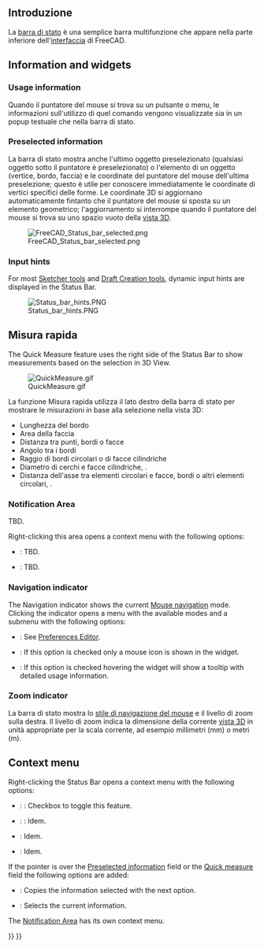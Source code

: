 <languages/>

<span id="Introduction"></span>
== Introduzione ==

<div class="mw-translate-fuzzy">
La [[status bar/it|barra di stato]] è una semplice barra multifunzione che appare nella parte inferiore dell'[[interface/it|interfaccia]] di FreeCAD.
</div>

== Information and widgets ==

=== Usage information ===

<div class="mw-translate-fuzzy">
Quando il puntatore del mouse si trova su un pulsante o menu, le informazioni sull'utilizzo di quel comando vengono visualizzate sia in un popup testuale che nella barra di stato.
</div>

=== Preselected information ===

<div class="mw-translate-fuzzy">
La barra di stato mostra anche l'ultimo oggetto preselezionato (qualsiasi oggetto sotto il puntatore è preselezionato) o l'elemento di un oggetto (vertice, bordo, faccia) e le coordinate del puntatore del mouse dell'ultima preselezione; questo è utile per conoscere immediatamente le coordinate di vertici specifici delle forme. Le coordinate 3D si aggiornano automaticamente fintanto che il puntatore del mouse si sposta su un elemento geometrico; l'aggiornamento si interrompe quando il puntatore del mouse si trova su uno spazio vuoto della [[3D view/it|vista 3D]].
</div>

[[File:FreeCAD_Status_bar_selected.png]]

=== Input hints ===

{{Version|1.1}}

For most [[Sketcher_Workbench#Tools|Sketcher tools]] and [[Draft_Workbench#Drafting|Draft Creation tools]], dynamic input hints are displayed in the Status Bar.

[[File:Status_bar_hints.PNG]]

<span id="Quick_measure"></span>
<div class="mw-translate-fuzzy">
== Misura rapida ==
</div>

{{Version/it|1.0}}

The Quick Measure feature uses the right side of the Status Bar to show measurements based on the selection in 3D View.

[[File:QuickMeasure.gif]]

<div class="mw-translate-fuzzy">
La funzione Misura rapida utilizza il lato destro della barra di stato per mostrare le misurazioni in base alla selezione nella vista 3D:
* Lunghezza del bordo
* Area della faccia 
* Distanza tra punti, bordi o facce
* Angolo tra i bordi
* Raggio di bordi circolari o di facce cilindriche
* Diametro di cerchi e facce cilindriche, {{Version/it|1.1}}.
* Distanza dell'asse tra elementi circolari e facce, bordi o altri elementi circolari, {{Version/it|1.1}}.
</div>

=== Notification Area ===

TBD.

Right-clicking this area opens a context menu with the following options:
* {{MenuCommand|Delete User Notifications}}: TBD.
* {{MenuCommand|Delete All}}: TBD.

=== Navigation indicator ===

The Navigation indicator shows the current [[Mouse_navigation|Mouse navigation]] mode. Clicking the indicator opens a menu with the available modes and a {{MenuCommand|Settings}} submenu with the following options:
* {{MenuCommand|Orbit style}}: See [[Preferences_Editor#Navigation|Preferences Editor]].
* {{MenuCommand|Compact}}: If this option is checked only a mouse icon is shown in the widget.
* {{MenuCommand|Tooltip}}: If this option is checked hovering the widget will show a tooltip with detailed usage information.

=== Zoom indicator ===

<div class="mw-translate-fuzzy">
La barra di stato mostra lo [[Mouse_navigation/it|stile di navigazione del mouse]] e il livello di zoom sulla destra. Il livello di zoom indica la dimensione della corrente [[3D view/it|vista 3D]] in unità appropriate per la scala corrente, ad esempio millimetri (mm) o metri (m).
</div>

== Context menu ==

Right-clicking the Status Bar opens a context menu with the following options:
* {{Version|1.1}}: {{MenuCommand|Input hints}}: Checkbox to toggle this feature.
* {{Version|1.1}}: {{MenuCommand|Quick measure}}: Idem.
* {{MenuCommand|Notification Area}}: Idem.
* {{MenuCommand|Navigation indicator}}: Idem.

If the pointer is over the [[#Preselected_information|Preselected information]] field or the [[#Quick_measure|Quick measure]] field the following options are added:
* {{MenuCommand|Copy}}: Copies the information selected with the next option.
* {{MenuCommand|Select All}}: Selects the current information.

The [[#Notification_Area|Notification Area]] has its own context menu.


{{Interface navi{{#translation:}}}}
{{Userdocnavi{{#translation:}}}}